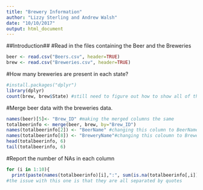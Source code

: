 ```yaml
---
title: "Brewery Information"
author: "Lizzy Sterling and Andrew Walsh"
date: "10/10/2017"
output: html_document
---
```

##Introduction##
#Read in the files containing the Beer and the Breweries
```r
beer <- read.csv("Beers.csv", header=TRUE)
brew <- read.csv("Breweries.csv", header=TRUE)
```
#How many breweries are present in each state?
```r
#install.packages("dplyr")
library(dplyr)
count(brew, brew$State) #still need to figure out how to show all of the states and their counts, not just the 
```
#Merge beer data with the breweries data.
```r
names(beer)[5]<- "Brew_ID" #making the merged columns the same
totalbeerinfo <- merge(beer, brew, by="Brew_ID")
names(totalbeerinfo[2]) <- "BeerName" #changing this column to BeerName
names(totalbeerinfo[8]) <- "BreweryName"#changing this coloumn to BreweryName
head(totalbeerinfo, 6)
tail(totalbeerinfo, 6)
```
#Report the number of NAs in each column
```r
for (i in 1:10){
  print(paste(names(totalbeerinfo)[i],":", sum(is.na(totalbeerinfo[,i]))))}
#the issue with this one is that they are all separated by quotes
```
